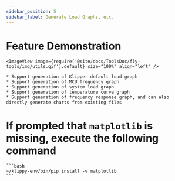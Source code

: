 ```yaml
---
sidebar_position: 5
sidebar_label: Generate Load Graphs, etc.
---
```


# Feature Demonstration

    <ImageView image={require('@site/docs/ToolsDoc/fly-tools/img/utils.gif').default} size="100%" align="left" />

    * Support generation of Klipper default load graph
    * Support generation of MCU frequency graph
    * Support generation of system load graph
    * Support generation of temperature curve graph
    * Support generation of frequency response graph, and can also directly generate charts from existing files


# If prompted that `matplotlib` is missing, execute the following command

    ```bash
    ~/klippy-env/bin/pip install -v matplotlib
    ```
